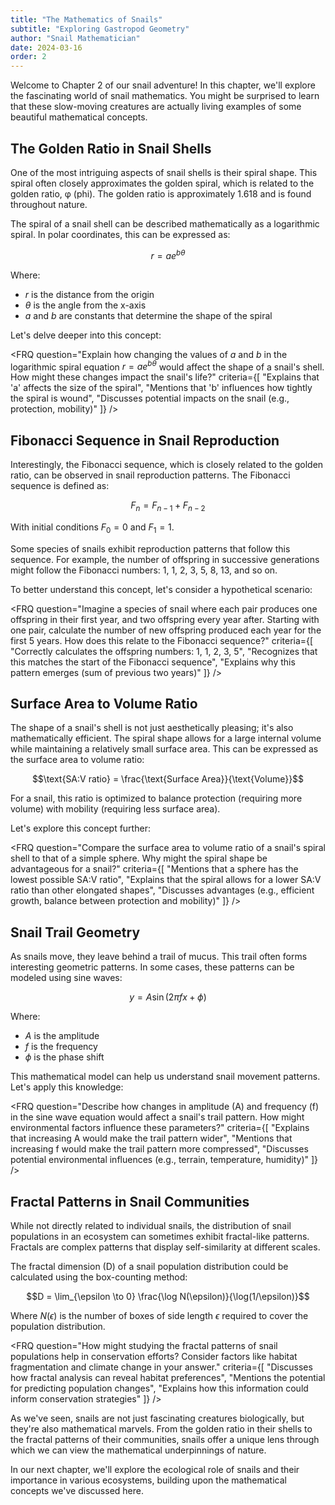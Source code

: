 ```yaml
---
title: "The Mathematics of Snails"
subtitle: "Exploring Gastropod Geometry"
author: "Snail Mathematician"
date: 2024-03-16
order: 2
---
```


Welcome to Chapter 2 of our snail adventure! In this chapter, we'll explore the fascinating world of snail mathematics. You might be surprised to learn that these slow-moving creatures are actually living examples of some beautiful mathematical concepts.

## The Golden Ratio in Snail Shells

One of the most intriguing aspects of snail shells is their spiral shape. This spiral often closely approximates the golden spiral, which is related to the golden ratio, φ (phi). The golden ratio is approximately 1.618 and is found throughout nature.

The spiral of a snail shell can be described mathematically as a logarithmic spiral. In polar coordinates, this can be expressed as:

$$r = ae^{b\theta}$$

Where:
- $r$ is the distance from the origin
- $θ$ is the angle from the x-axis
- $a$ and $b$ are constants that determine the shape of the spiral

Let's delve deeper into this concept:

<FRQ 
  question="Explain how changing the values of $a$ and $b$ in the logarithmic spiral equation $r = ae^{b\theta}$ would affect the shape of a snail's shell. How might these changes impact the snail's life?" 
  criteria={[
    "Explains that 'a' affects the size of the spiral",
    "Mentions that 'b' influences how tightly the spiral is wound",
    "Discusses potential impacts on the snail (e.g., protection, mobility)"
  ]}
/>

## Fibonacci Sequence in Snail Reproduction

Interestingly, the Fibonacci sequence, which is closely related to the golden ratio, can be observed in snail reproduction patterns. The Fibonacci sequence is defined as:

$$F_n = F_{n-1} + F_{n-2}$$

With initial conditions $F_0 = 0$ and $F_1 = 1$.

Some species of snails exhibit reproduction patterns that follow this sequence. For example, the number of offspring in successive generations might follow the Fibonacci numbers: 1, 1, 2, 3, 5, 8, 13, and so on.

To better understand this concept, let's consider a hypothetical scenario:

<FRQ 
  question="Imagine a species of snail where each pair produces one offspring in their first year, and two offspring every year after. Starting with one pair, calculate the number of new offspring produced each year for the first 5 years. How does this relate to the Fibonacci sequence?" 
  criteria={[
    "Correctly calculates the offspring numbers: 1, 1, 2, 3, 5",
    "Recognizes that this matches the start of the Fibonacci sequence",
    "Explains why this pattern emerges (sum of previous two years)"
  ]}
/>

## Surface Area to Volume Ratio

The shape of a snail's shell is not just aesthetically pleasing; it's also mathematically efficient. The spiral shape allows for a large internal volume while maintaining a relatively small surface area. This can be expressed as the surface area to volume ratio:

$$\text{SA:V ratio} = \frac{\text{Surface Area}}{\text{Volume}}$$

For a snail, this ratio is optimized to balance protection (requiring more volume) with mobility (requiring less surface area).

Let's explore this concept further:

<FRQ 
  question="Compare the surface area to volume ratio of a snail's spiral shell to that of a simple sphere. Why might the spiral shape be advantageous for a snail?" 
  criteria={[
    "Mentions that a sphere has the lowest possible SA:V ratio",
    "Explains that the spiral allows for a lower SA:V ratio than other elongated shapes",
    "Discusses advantages (e.g., efficient growth, balance between protection and mobility)"
  ]}
/>

## Snail Trail Geometry

As snails move, they leave behind a trail of mucus. This trail often forms interesting geometric patterns. In some cases, these patterns can be modeled using sine waves:

$$y = A \sin(2\pi fx + \phi)$$

Where:
- $A$ is the amplitude
- $f$ is the frequency
- $\phi$ is the phase shift

This mathematical model can help us understand snail movement patterns. Let's apply this knowledge:

<FRQ 
  question="Describe how changes in amplitude (A) and frequency (f) in the sine wave equation would affect a snail's trail pattern. How might environmental factors influence these parameters?" 
  criteria={[
    "Explains that increasing A would make the trail pattern wider",
    "Mentions that increasing f would make the trail pattern more compressed",
    "Discusses potential environmental influences (e.g., terrain, temperature, humidity)"
  ]}
/>

## Fractal Patterns in Snail Communities

While not directly related to individual snails, the distribution of snail populations in an ecosystem can sometimes exhibit fractal-like patterns. Fractals are complex patterns that display self-similarity at different scales.

The fractal dimension (D) of a snail population distribution could be calculated using the box-counting method:

$$D = \lim_{\epsilon \to 0} \frac{\log N(\epsilon)}{\log(1/\epsilon)}$$

Where $N(\epsilon)$ is the number of boxes of side length $\epsilon$ required to cover the population distribution.

<FRQ 
  question="How might studying the fractal patterns of snail populations help in conservation efforts? Consider factors like habitat fragmentation and climate change in your answer." 
  criteria={[
    "Discusses how fractal analysis can reveal habitat preferences",
    "Mentions the potential for predicting population changes",
    "Explains how this information could inform conservation strategies"
  ]}
/>

As we've seen, snails are not just fascinating creatures biologically, but they're also mathematical marvels. From the golden ratio in their shells to the fractal patterns of their communities, snails offer a unique lens through which we can view the mathematical underpinnings of nature.

In our next chapter, we'll explore the ecological role of snails and their importance in various ecosystems, building upon the mathematical concepts we've discussed here.
